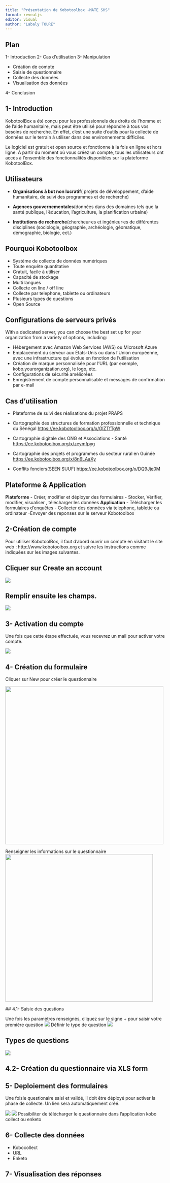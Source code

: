 ```yaml
---
title: "Présentation de Kobotoolbox -MATE SHS"
format: revealjs
editor: visual
author: "Labaly TOURE"
---
```


## **Plan**

1- Introduction
2- Cas d'utilisation 
3- Manipulation

  - Création de compte
  - Saisie de questionnaire
  - Collecte des données 
  - Visualisation des données

4- Conclusion

## 1- Introduction

KobotoolBox a été conçu pour les professionnels des droits de l'homme et de l'aide humanitaire, mais peut être utilisé pour répondre à tous vos besoins de recherche. En effet, c'est une suite d'outils pour la collecte de données sur le terrain à utiliser dans des environnements difficiles.

Le logiciel est gratuit et open source et fonctionne à la fois en ligne et hors ligne. À partir du moment où vous créez un compte, tous les utilisateurs ont accès à l'ensemble des fonctionnalités disponibles sur la plateforme KobotoolBox.

## Utilisateurs

-   **Organisations à but non lucratif**( projets de développement, d'aide humanitaire, de suivi des programmes et de recherche)

-   **Agences gouvernementales**(données dans des domaines tels que la santé publique, l'éducation, l'agriculture, la planification urbaine)

-   **Institutions de recherche**(chercheur·es et ingénieur·es de différentes disciplines (sociologie, géographie, archéologie, géomatique, démographie, biologie, ect.)

## Pourquoi Kobotoolbox

-   Systéme de collecte de données numériques
-   Toute enquête quantitative
-   Gratuit, facile à utiliser
-   Capacité de stockage
-   Multi langues
-   Collecte on line / off line
-   Collecte par telephone, tablette ou ordinateurs
-   Plusieurs types de questions
-   Open Source

## Configurations de serveurs privés
With a dedicated server, you can choose the best set up for your organization from a variety of options, including:

- Hébergement avec Amazon Web Services (AWS) ou Microsoft Azure
- Emplacement du serveur aux États-Unis ou dans l'Union européenne, avec une infrastructure qui évolue en fonction de l'utilisation
- Création de marque personnalisée pour l'URL (par exemple, kobo.yourorganization.org), le logo, etc.
- Configurations de sécurité améliorées
- Enregistrement de compte personnalisable et messages de confirmation par e-mail

## Cas d'utilisation 

- Plateforme de suivi des réalisations du projet PRAPS 
- Cartographie des structures de formation professionnelle et technique du Sénégal
 <https://ee.kobotoolbox.org/x/GlZTfTgW>
 
- Cartographie digitale des ONG et Associations - Santé 
<https://ee.kobotoolbox.org/x/zeymfpyg>

- Cartographie des projets et programmes du secteur rural en Guinée 
<https://ee.kobotoolbox.org/x/8n6LAaXy>

- Conflits fonciers(SEEN SUUF)
<https://ee.kobotoolbox.org/x/DQ9Jje0M>

## Plateforme & Application

**Plateforme** - Créer, modifier et déployer des formulaires - Stocker, Vérifier, modifier, visualiser , télécharger les données **Application** - Télécharger les formulaires d'enquêtes - Collecter des données via telephone, tablette ou ordinateur -Envoyer des reponses sur le serveur Kobotoolbox


## 2-Création de compte

Pour utiliser KobotoolBox, il faut d'abord ouvrir un compte en visitant le site web : http://www.kobotoolbox.org et suivre les instructions comme indiquées sur les images suivantes.

## Cliquer sur **Create an account**

![](images/create.jpg)

## Remplir ensuite les champs.

![](images/champs.jpg)

## 3- Activation du compte

Une fois que cette étape effectuée, vous recevrez un mail pour activer votre compte.

![](images/activate.jpg)


## 4- Création du formulaire

Cliquer sur New pour créer le questionnaire

![](images/2a.jpg){width="498"}

Renseigner les informations sur le questionnaire ![](images/3a.jpg){width="465"}

 ## 4.1- Saisie des questions
 
Une fois les paramétres renseignés, cliquez sur le signe + pour saisir votre première question ![](images/5a.jpg) Définir le type de question ![](images/7a.jpg)

## Types de questions 
![](images/questions.jpg)

## 4.2- Création du questionnaire via XLS form

## 5- Deploiement des formulaires

Une foisle questionaire saisi et validé, il doit être déployé pour activer la phase de collecte. Un lien sera automatiquement créé.

![](images/deploy.jpg)
![](images/link.jpg)
Possibiliter de télécharger le questionnaire  dans l'application kobo collect ou enketo

## 6- Collecte des données
- Kobocollect
- URL 
- Enketo

## 7- Visualisation des réponses





